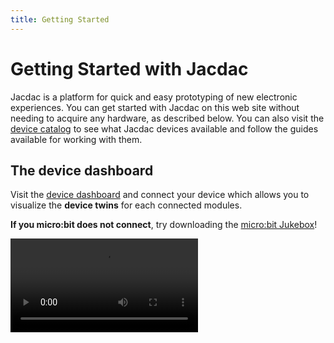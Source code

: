 ```yaml
---
title: Getting Started
---
```


# Getting Started with Jacdac

Jacdac is a platform for quick and easy prototyping of new
electronic experiences. You can get started with Jacdac on this
web site without needing to acquire any hardware, as described
below. You can also visit the [device catalog](/devices) to see
what Jacdac devices available and follow the guides available for
working with them.

## The device dashboard

Visit the [device dashboard](/dashboard) and connect your device
which allows you to visualize the **device twins** for each connected modules.

**If you micro:bit does not connect**, try downloading the [micro:bit Jukebox](/clients/makecode/microbit-jukebox/)!

<Video label="Connecting to the device dashboard" src="dashboard-connect" />

## Device twins

Each connected module will automatically appear in the device dashboard as a **device twin**,
mirroring the state of the device. Each Jacdac service describes a basic electronic feature, such as a
[button](/services/button) or [potentiometer](/services/potentiometer).

<Video label="Connecting a button to the dashboard" src="dashboard-button" />

## Simulators

Start a button simulator and slider simulator, by clicking on the button icon and then searching for the slider simulator
as shown below:

<Video
    label="Starting simulators in the device dashboard"
    src="dashboard-simulators"
/>

## Programming with simulators

Once you are familiar with the simulators, you can dive into programming
with simulators using a variety of [client programming languages](/clients)
supported by Jacdac. **These very same programs will work against Jacdac devices**,
no software change required, when connected to the computer (brain) running
the client code; a brain could be a low-powered Jacdac device or a laptop/desktop computer.
The Jacdac object model and supporting runtime is available in [JavaScript/TypeScript](/clients/javascript),
[.NET](/clients/dotnet), and [Python](/clients/python), as well as [MakeCode](/clients/makecode).

### MakeCode

To get started programming with MakeCode, browse the [MakeCode Jacdac projects](/clients/makecode/projects).
From here, you can open MakeCode directly with the push of a button,
loading the needed Jacdac libraries. MakeCode has in-browser programming and
integrates the Jacdac simulators into the debugging experience.

### .NET

[Get started with .NET](/clients/dotnet/getting-started/)
to program with Jacdac (no hardware required) in [C#](https://dotnet.microsoft.com/en-us/languages/csharp)
or [F#](https://dotnet.microsoft.com/en-us/languages/fsharp). After this, you can
try out some of the [.NET Jacdac Projects](/clients/dotnet/projects/).

### JavaScript/TypeScript

If you program in JavaScript/TypeScript, you can use create a web page or a Node.JS script to execute Jacdac applications. Read more about the [Jacdac TypeScript APIs](/clients/javascript) and
the [Jacdac object model](/clients/javascript/jdom).

You can also use the [Jacdac Command Line Interface](/clients/cli),
a Node.js program, to start a local websocket server that acts as a bridge between the Jacdac dashboard and a
your code. This allows you to run your code using the latest version of the web
developer tools.

Read more about other [Jacdac web integration points](/clients/more#web-integration),
including React and hosting Jacdac in an IFrame.

### Python

[Get started with Python](/clients/python/), which also supports connecting to the web-hosted device dashboard.
More projects coming soon.
